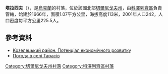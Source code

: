 {{coord|50|58|55|N|31|2|39|E|scale:100000|display=title}}

'''塔拉西夫'''（{{lang-uk|Тарасів}}），是[[烏克蘭|烏克蘭]]的村落，位於該國北部[[切爾尼戈夫州|切爾尼戈夫州]]，由[[科澤列齊區|科澤列齊區]]負責管轄，始建於1666年，面積1.07平方公里，海拔高度113米，2001年人口242，人口密度每平方公里225.5人。

==參考資料==
*[http://cg.gov.ua/web_docs/1/2014/03/docs/KOZELETS.PDF Козелецький район. Потенціал економічного розвитку] {{Wayback|url=http://cg.gov.ua/web_docs/1/2014/03/docs/KOZELETS.PDF |date=20151222113731 }}
* [http://weather.in.ua/ua/chernigovskaja/25773 Погода в селі Тарасів] {{Wayback|url=http://weather.in.ua/ua/chernigovskaja/25773 |date=20111220122339 }}

[[Category:切爾尼戈夫州村落|Category:切爾尼戈夫州村落]]
[[Category:科澤列齊區村落|Category:科澤列齊區村落]]


{{Chernihiv-geo-stub}}